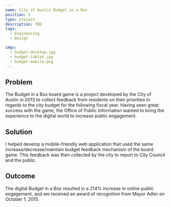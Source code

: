 ```yaml
---
name: City of Austin Budget in a Box
position: 5
type: project
description: TBD
tags:
  - Engineering
  - Design

imgs:
  - budget-desktop.jpg
  - budget-tablet.jpg
  - budget-mobile.png
---
```


## Problem

The Budget in a Box board game is a project developed by the City of Austin in 2013 to collect feedback from residents on their priorities in regards to the city budget for the following fiscal year. Having seen great success with the game, the Office of Public Information wanted to bring the experience to the digital world to increase public engagement.

## Solution

I helped develop a mobile-friendly web application that used the same increase/decrease/maintain budget feedback mechanism of the board game. This feedback was then collected by the city to report to City Council and the public.

## Outcome

The digital Budget in a Box resulted in a 214% increase in online public engagement, and we received an award of recognition from Mayor Adler on October 1, 2015.
